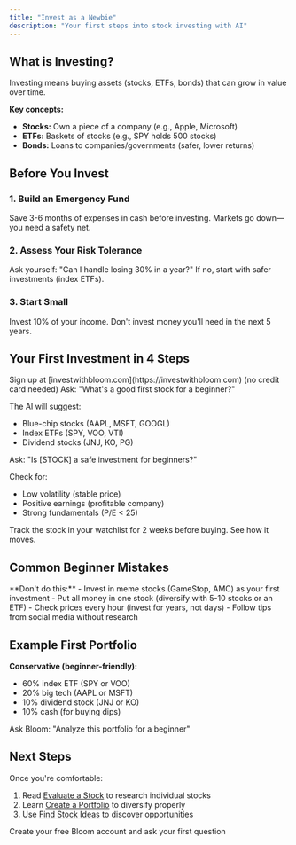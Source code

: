 ```yaml
---
title: "Invest as a Newbie"
description: "Your first steps into stock investing with AI"
---
```


## What is Investing?

Investing means buying assets (stocks, ETFs, bonds) that can grow in value over time.

**Key concepts:**
- **Stocks:** Own a piece of a company (e.g., Apple, Microsoft)
- **ETFs:** Baskets of stocks (e.g., SPY holds 500 stocks)
- **Bonds:** Loans to companies/governments (safer, lower returns)

## Before You Invest

### 1. Build an Emergency Fund
Save 3-6 months of expenses in cash before investing. Markets go down—you need a safety net.

### 2. Assess Your Risk Tolerance
Ask yourself: "Can I handle losing 30% in a year?" If no, start with safer investments (index ETFs).

### 3. Start Small
Invest 10% of your income. Don't invest money you'll need in the next 5 years.

## Your First Investment in 4 Steps

<Steps>
<Step title="Create a Bloom account">
Sign up at [investwithbloom.com](https://investwithbloom.com) (no credit card needed)
</Step>

<Step title="Research with AI">
Ask: "What's a good first stock for a beginner?"

The AI will suggest:
- Blue-chip stocks (AAPL, MSFT, GOOGL)
- Index ETFs (SPY, VOO, VTI)
- Dividend stocks (JNJ, KO, PG)
</Step>

<Step title="Evaluate the recommendation">
Ask: "Is [STOCK] a safe investment for beginners?"

Check for:
- Low volatility (stable price)
- Positive earnings (profitable company)
- Strong fundamentals (P/E < 25)
</Step>

<Step title="Paper trade first">
Track the stock in your watchlist for 2 weeks before buying. See how it moves.
</Step>
</Steps>

## Common Beginner Mistakes

<Warning>
**Don't do this:**
- Invest in meme stocks (GameStop, AMC) as your first investment
- Put all money in one stock (diversify with 5-10 stocks or an ETF)
- Check prices every hour (invest for years, not days)
- Follow tips from social media without research
</Warning>

## Example First Portfolio

**Conservative (beginner-friendly):**
- 60% index ETF (SPY or VOO)
- 20% big tech (AAPL or MSFT)
- 10% dividend stock (JNJ or KO)
- 10% cash (for buying dips)

Ask Bloom: "Analyze this portfolio for a beginner"

## Next Steps

Once you're comfortable:
1. Read [Evaluate a Stock](/guides/how-to/evaluate-stock) to research individual stocks
2. Learn [Create a Portfolio](/guides/how-to/create-portfolio) to diversify properly
3. Use [Find Stock Ideas](/guides/how-to/find-ideas) to discover opportunities

<Card title="Start Your Journey" icon="rocket" href="https://investwithbloom.com">
Create your free Bloom account and ask your first question
</Card>
